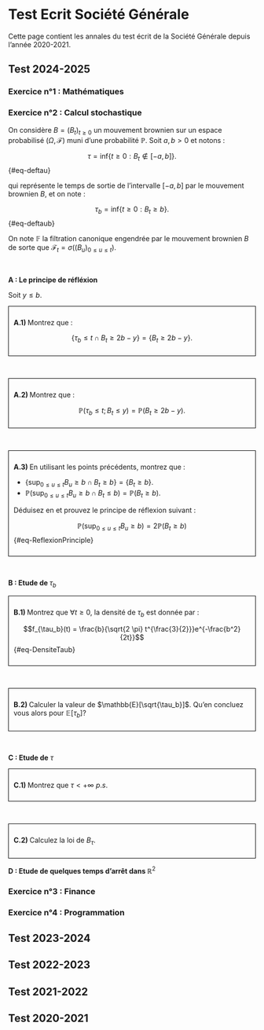 #  Test Ecrit Société Générale


Cette page contient les annales du test écrit de la Société Générale depuis l'année 2020-2021.



## Test 2024-2025 

### Exercice n°1 : Mathématiques 


### Exercice n°2 : Calcul stochastique 


On considère $B=(B_t)_{t \geq 0}$ un mouvement brownien sur un espace probabilisé $(\Omega,\mathcal{F})$ muni d'une probabilité $\mathbb{P}$. Soit $a,b > 0$ et notons :

$$\tau = \text{inf} \lbrace  t \geq 0 :  B_t \notin [-a,b] \rbrace. $${#eq-deftau}

qui représente le temps de sortie de l'intervalle $[-a,b]$ par le mouvement brownien $B$, et on note :

$$\tau_b = \text{inf} \lbrace  t \geq 0 :  B_t \geq b \rbrace.$${#eq-deftaub}

On note $\mathbb{F}$ la filtration canonique engendrée par le mouvement brownien $B$ de sorte que $\mathcal{F}_t = \sigma((B_u)_{0 \leq u \leq t})$.

<br>

$\textbf{A : Le principe de réfléxion }$ 

Soit $y \leq b$.

<div style="border:1px solid black; padding: 10px;">
  <strong>A.1) </strong> Montrez que :

 $$\lbrace \tau_b \leq t  \cap  B_t \geq 2b-y \rbrace = \lbrace B_t \geq 2b-y \rbrace.$$
</div>

<br>

<div style="border:1px solid black; padding: 10px;">
  <strong>A.2) </strong>  Montrez que :

$$\mathbb{P}(\tau_b \leq t ; B_t \leq y) = \mathbb{P}(B_t \geq 2b-y).$$
</div>

<br>


<div style="border:1px solid black; padding: 10px;">
  <strong>A.3) </strong> En utilisant les points précédents, montrez que :

-  $\lbrace  \text{sup}_{0 \leq u \leq t} B_u  \geq b \cap B_t \geq b \rbrace = \lbrace B_t \geq b \rbrace$.
-  $\mathbb{P}( \text{sup}_{0 \leq u \leq t} B_u \geq b \cap  B_t \leq b ) = \mathbb{P}(B_t \geq b)$.

Déduisez en et prouvez le principe de réflexion suivant :

$$\mathbb{P}(\text{sup}_{0 \leq u \leq t} B_u \geq b) = 2 \mathbb{P}(B_t \geq b)$${#eq-ReflexionPrinciple}
</div>


<br>

$\textbf{B : Etude de }$ $\tau_{b}$ 



<div style="border:1px solid black; padding: 10px;">
  <strong>B.1) </strong>  Montrez que   $\forall t \geq 0$, la densité de $\tau_b$ est donnée par :

$$f_{\tau_b}(t) = \frac{b}{\sqrt{2 \pi} t^{\frac{3}{2}}}e^{-\frac{b^2}{2t}}$${#eq-DensiteTaub}
</div>



<br>




<div style="border:1px solid black; padding: 10px;">
  <strong>B.2) </strong>   Calculer la valeur de $\mathbb{E}[\sqrt{\tau_b}]$. Qu'en concluez vous alors pour $\mathbb{E}[\tau_b] ?$
</div>


<br> 

$\textbf{C : Etude de}$ $\tau$


<div style="border:1px solid black; padding: 10px;">
  <strong>C.1) </strong>   Montrez que $\tau < + \infty$ $p.s$.
</div>

<br>


<div style="border:1px solid black; padding: 10px;">
  <strong>C.2) </strong>   Calculez la loi de $B_{\tau}$.
</div>



$\textbf{D : Etude de quelques temps d'arrêt dans }$ $\mathbb{R}^{2}$





### Exercice n°3 : Finance 

### Exercice n°4 : Programmation 

## Test 2023-2024 


## Test 2022-2023 


## Test 2021-2022 


## Test 2020-2021 


